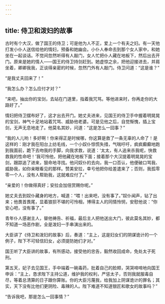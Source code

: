 ```yaml
---
---
---
```

title: 侍卫和泼妇的故事
---




古时有个大汉，做了国王的侍卫；可是他为人不正，爱上一个有夫之妇。有一天他打发小仆人送信给他的情妇，预备和她幽会。小仆人奉命去到那个女人家中，和她坐在一起谈话。不觉间忽然听得有人敲门，女人忙把仆人藏在地板下，然后出去开门。原来是她的情人——国王的侍卫持剑赶到。她虚惊之余，把他迎接进去，并肩坐着，卿卿我我，正谈得亲密的时候，忽然门外有人敲门。侍卫问道：“这是谁？”

“是我丈夫回来了！”

“我怎么办？怎么应付才对？”

“来吧，抽出你的宝剑，去站在门道里，指着我咒骂。等他进来时，你再走你的大路好了。”

情妇把侍卫摆布好了，这才出去开门。她丈夫进来，见国王的侍卫手中握着明晃晃的宝剑，神气十足地站着咒骂、威胁他老婆。可是见他之后，自觉惭愧，插上宝剑，无声无息地走了。他莫名其妙，问道：“这是怎么一回事？”

“我的人儿哟！多好啊！你来得正是时候哪，你这算是救了一条无辜的人命了！是这样的：刚才我在阳台上纺毛线，一个小奴仆惊慌失措，气喘吁吁，疯疯癫癫地跑到我面前，跪下去吻我的手脚，向我求救，说道：‘太太，有人追来杀我呢，快救救我的性命吧！’我可怜他，把他藏在地板下面；接着那个大汉提着明晃晃的宝剑，跟踪追了进来，狠命地寻找。他问奴仆的去向，我一口否认，他便破口骂我、威胁我，如你亲眼看见的那样。赞美安拉，幸亏他把你给差遣来了；否则，我孤零零一个人，没有人帮助我，这就难应付了。”

“亲爱的！你做得真好；安拉会加倍赏赐你呢。”

她丈夫去到奴仆藏身的地方，喊道：“喂！出来吧，没有事了。”奴仆闻声，钻了出来；他畏首畏尾，显着狼狈不堪的可怜相，博得主人的同情怜悯，安慰他说：“你安心吧，没有事了。”

青年仆人感谢主人，替他祷告、祈福，最后主人把他送出大门，彼此莫名其妙，都不知道一场恶作剧，全是泼妇一手串演出来的。

大臣讲了《侍卫和泼妇的故事》后，奏道：“主上，这是妇女们的阴谋诡计的一个例子，陛下不可轻信妇女，必须提防她们才对。”

国王听了大臣讲的故事，有所感动，接受他的忠告，毅然收回成命，免处太子死刑。

第五天，妃子去见国王，手中端着一碗毒药，批着自己的脸颊，哭哭啼啼地向国王申诉：“主上，恳求陛下主持公道，维护我的权利，严惩太子，否则我就服毒自尽，等着总清算的日子跟你算账。你的大臣污蔑我，给我加上阴谋诡计的罪名；其实，天下没有比他们更阴险、毒辣的人。陛下难道不知道银匠和歌女的故事吗？”

“告诉我吧，那是怎么一回事情？”